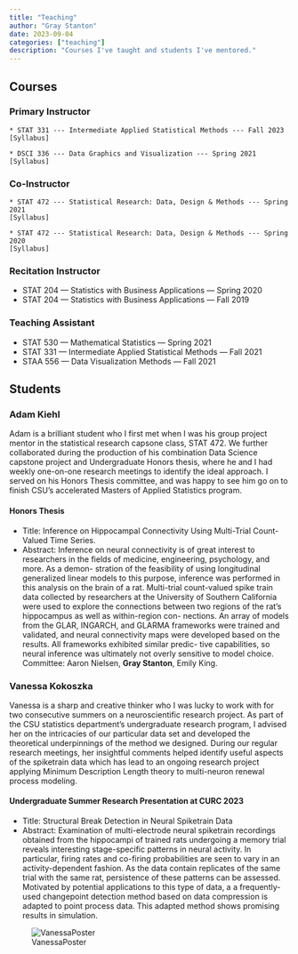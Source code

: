 ```yaml
---
title: "Teaching"
author: "Gray Stanton"
date: 2023-09-04
categories: ["teaching"]
description: "Courses I've taught and students I've mentored."
---
```




## Courses

### Primary Instructor
    * STAT 331 --- Intermediate Applied Statistical Methods --- Fall 2023
    [Syllabus]

    * DSCI 336 --- Data Graphics and Visualization --- Spring 2021
    [Syllabus]


### Co-Instructor
    * STAT 472 --- Statistical Research: Data, Design & Methods --- Spring 2021
    [Syllabus]

    * STAT 472 --- Statistical Research: Data, Design & Methods --- Spring 2020
    [Syllabus]

### Recitation Instructor 
 * STAT 204 --- Statistics with Business Applications --- Spring 2020
 * STAT 204 --- Statistics with Business Applications --- Fall 2019 

### Teaching Assistant
* STAT 530 --- Mathematical Statistics --- Spring 2021
* STAT 331 --- Intermediate Applied Statistical Methods --- Fall 2021
* STAA 556 --- Data Visualization Methods --- Fall 2021


## Students

### Adam Kiehl
Adam is a brilliant student who I first met when I was his group project mentor in the statistical research capsone class, STAT 472. 
We further collaborated during the production of his combination Data Science capstone project and Undergraduate Honors thesis, where he and I had weekly one-on-one research meetings to identify the ideal approach. I served on his Honors Thesis committee, 
and was happy to see him go on to finish CSU's accelerated Masters of Applied Statistics program.

#### Honors Thesis
* Title: Inference on Hippocampal Connectivity Using Multi-Trial Count-Valued Time Series.
* Abstract: Inference on neural connectivity is of great interest to researchers in
the fields of medicine, engineering, psychology, and more. As a demon-
stration of the feasibility of using longitudinal generalized linear models to
this purpose, inference was performed in this analysis on the brain of a rat.
Multi-trial count-valued spike train data collected by researchers at the
University of Southern California were used to explore the connections
between two regions of the rat’s hippocampus as well as within-region con-
nections. An array of models from the GLAR, INGARCH, and GLARMA
frameworks were trained and validated, and neural connectivity maps were
developed based on the results. All frameworks exhibited similar predic-
tive capabilities, so neural inference was ultimately not overly sensitive to
model choice.
Committee: Aaron Nielsen, __Gray Stanton__, Emily King.

### Vanessa Kokoszka

Vanessa is a sharp and creative thinker who I was lucky to work with for two consecutive summers on a neuroscientific research project. As part of the CSU statistics department's undergraduate research program, I advised her on the intricacies of our particular data set and 
developed the theoretical underpinnings of the method we designed. During our regular research meetings, her insightful comments helped identify useful aspects of the spiketrain data which has lead to an ongoing research project applying Minimum Description Length
theory to multi-neuron renewal process modeling.

#### Undergraduate Summer Research Presentation at CURC 2023
* Title: Structural Break Detection in Neural Spiketrain Data
* Abstract: Examination of multi-electrode neural spiketrain recordings obtained from the hippocampi of trained rats undergoing a memory trial reveals interesting stage-specific patterns in neural activity. 
  In particular, firing rates and co-firing probabilities are seen to vary in an activity-dependent fashion. As the data contain replicates of the same trial with the same rat, persistence of these patterns can be assessed.
   Motivated by potential applications to this type of data, a a frequently-used changepoint detection method based on data compression is adapted to point process data. 
   This adapted method shows promising results in simulation.


![VanessaPoster](/images/Agraygood4_crop.JPG)

